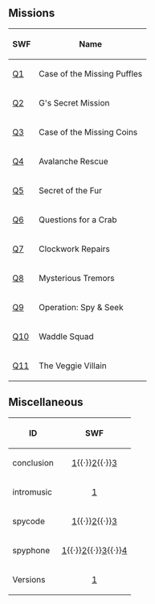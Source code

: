 

==Missions==
{|class="wikitable" style="margin: 1em auto;"
!SWF
!Name
|-
|[[Mission 1|Q1]]||Case of the Missing Puffles
|-
|[[Mission 2|Q2]]||G's Secret Mission
|-
|[[Mission 3|Q3]]||Case of the Missing Coins
|-
|[[Mission 4|Q4]]||Avalanche Rescue
|-
|[[Mission 5|Q5]]||Secret of the Fur
|-
|[[Mission 6|Q6]]||Questions for a Crab
|-
|[[Mission 7|Q7]]||Clockwork Repairs
|-
|[[Mission 8|Q8]]||Mysterious Tremors
|-
|[[Mission 9|Q9]]||Operation: Spy & Seek
|-
|[[Mission 10|Q10]]||Waddle Squad
|-
|[[Mission 11|Q11]]||The Veggie Villain
|}

==Miscellaneous==
{|class="wikitable" style="margin: 1em auto;"
!ID!!SWF
|-
|conclusion||align="center"|[[Media:GamesQuestsGlobalRoomsConclusion.swf|1]]{{·}}[[Media:GamesQuestsGlobalRoomsConclusion2.swf|2]]{{·}}[[Media:GamesQuestsGlobalRoomsConclusion3.swf|3]]
|-
|intromusic||align="center"|[[Media:GamesQuestsGlobalAudioIntromusic.swf|1]]
|-
|spycode||align="center"|[[Media:GamesQuestsGlobalMiscSpycode.swf|1]]{{·}}[[Media:GamesQuestsGlobalMiscSpycode2.swf|2]]{{·}}[[Media:GamesQuestsGlobalMiscSpycode3.swf|3]]
|-
|spyphone||align="center"|[[Media:GamesQuestsGlobalMiscSpyphone.swf|1]]{{·}}[[Media:GamesQuestsGlobalMiscSpyphone2.swf|2]]{{·}}[[Media:GamesQuestsGlobalMiscSpyphone3.swf|3]]{{·}}[[Media:GamesQuestsGlobalMiscSpyphone4.swf|4]]
|-
|Versions||align="center"|[[Media:GamesQuestsGlobalMiscVersions.swf|1]]
|}